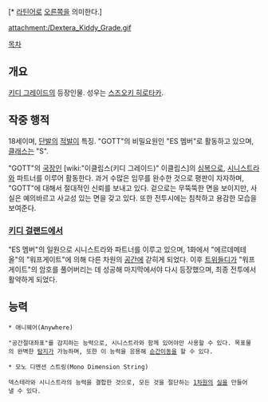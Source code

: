 {{{+1 デクステラ / Dextera }}}[* [[라틴어]]로 [[오른쪽]]을 의미한다.]

attachment:/Dextera_Kiddy_Grade.gif

[[목차]]

== 개요 ==
[[키디 그레이드]]의 등장인물. 성우는 [[스즈오키 히로타카]].

== 작중 행적 ==
18세이며, [[단발]]의 [[적발]]이 특징. "GOTT"의 비밀요원인 "ES 멤버"로 활동하고 있으며, [[클래스]]는 "S".

"GOTT"의 [[국장]]인 [wiki:"이클립스(키디 그레이드)" 이클립스]의 [[심복]]으로, [[시니스트라]]와 파트너를 이루어 활동한다. 과거 수많은 임무를 완수한 것으로 평판이 자자하며, "GOTT"에 대해서 절대적인 신뢰를 보내고 있다. 겉으로는 무뚝뚝한 면을 보이지만, 사실은 예의바르고 사교성 있는 면을 갖고 있다. 또한 전투시에는 침착하고 용감한 모습을 보여준다.

=== [[키디 걸랜드]]에서 ===
"ES 멤버"의 일원으로 시니스트라와 파트너를 이루고 있으며, 1화에서 "에르데메테올"의 "워프게이트"에 의해 다른 차원의 [[공간]]에 갇히게 되었다. 이후 [[트위들디]]가 "워프게이트"의 암호를 풀어버리는 데 성공해 마지막에서야 다시 등장했으며, 최종 전투에서 활약하게 되었다.

== 능력 ==
 * 애니웨어(Anywhere)

 "공간절대좌표"를 감지하는 능력으로, 시니스트라와 함께 있어야만 사용할 수 있다. 목표물의 완벽한 [[탐지]]가 가능하며, 또한 이 능력을 응용해 [[순간이동]]을 할 수 있다.

 * 모노 디멘션 스트링(Mono Dimension String)

 덱스테라와 시니스트라의 능력을 결합한 것으로, 모든 것을 절단하는 [[1차원]]의 [[실]]을 만들어낼 수 있다.
